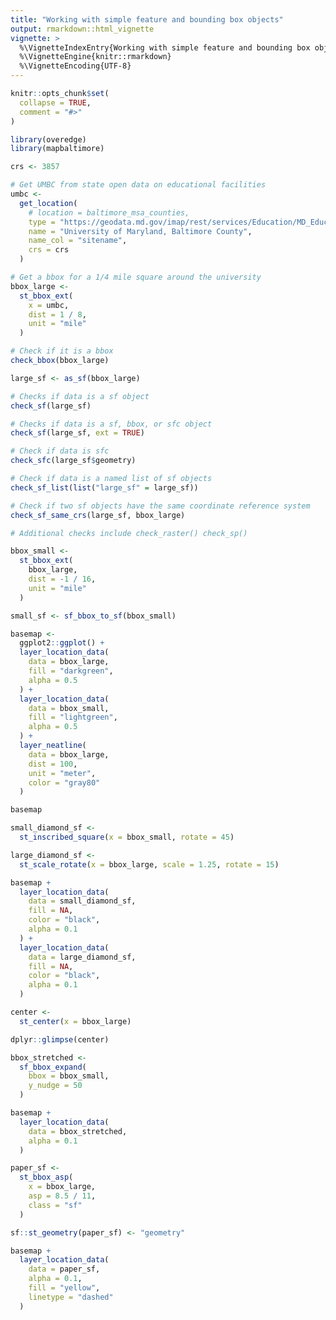 ```yaml
---
title: "Working with simple feature and bounding box objects"
output: rmarkdown::html_vignette
vignette: >
  %\VignetteIndexEntry{Working with simple feature and bounding box objects}
  %\VignetteEngine{knitr::rmarkdown}
  %\VignetteEncoding{UTF-8}
---
```


```r
knitr::opts_chunk$set(
  collapse = TRUE,
  comment = "#>"
)
```

```r
library(overedge)
library(mapbaltimore)
```

```r
crs <- 3857

# Get UMBC from state open data on educational facilities
umbc <-
  get_location(
    # location = baltimore_msa_counties,
    type = "https://geodata.md.gov/imap/rest/services/Education/MD_EducationFacilities/FeatureServer/0",
    name = "University of Maryland, Baltimore County",
    name_col = "sitename",
    crs = crs
  )
```


```r
# Get a bbox for a 1/4 mile square around the university
bbox_large <-
  st_bbox_ext(
    x = umbc,
    dist = 1 / 8,
    unit = "mile"
  )

# Check if it is a bbox
check_bbox(bbox_large)

large_sf <- as_sf(bbox_large)

# Checks if data is a sf object
check_sf(large_sf)

# Checks if data is a sf, bbox, or sfc object
check_sf(large_sf, ext = TRUE)

# Check if data is sfc
check_sfc(large_sf$geometry)

# Check if data is a named list of sf objects
check_sf_list(list("large_sf" = large_sf))

# Check if two sf objects have the same coordinate reference system
check_sf_same_crs(large_sf, bbox_large)

# Additional checks include check_raster() check_sp()
```


```r
bbox_small <-
  st_bbox_ext(
    bbox_large,
    dist = -1 / 16,
    unit = "mile"
  )

small_sf <- sf_bbox_to_sf(bbox_small)

basemap <-
  ggplot2::ggplot() +
  layer_location_data(
    data = bbox_large,
    fill = "darkgreen",
    alpha = 0.5
  ) +
  layer_location_data(
    data = bbox_small,
    fill = "lightgreen",
    alpha = 0.5
  ) +
  layer_neatline(
    data = bbox_large,
    dist = 100,
    unit = "meter",
    color = "gray80"
  )

basemap
```


```r
small_diamond_sf <-
  st_inscribed_square(x = bbox_small, rotate = 45)

large_diamond_sf <-
  st_scale_rotate(x = bbox_large, scale = 1.25, rotate = 15)

basemap +
  layer_location_data(
    data = small_diamond_sf,
    fill = NA,
    color = "black",
    alpha = 0.1
  ) +
  layer_location_data(
    data = large_diamond_sf,
    fill = NA,
    color = "black",
    alpha = 0.1
  )
```

```r
center <-
  st_center(x = bbox_large)

dplyr::glimpse(center)
```





```r
bbox_stretched <-
  sf_bbox_expand(
    bbox = bbox_small,
    y_nudge = 50
  )

basemap +
  layer_location_data(
    data = bbox_stretched,
    alpha = 0.1
  )

paper_sf <-
  st_bbox_asp(
    x = bbox_large,
    asp = 8.5 / 11,
    class = "sf"
  )

sf::st_geometry(paper_sf) <- "geometry"

basemap +
  layer_location_data(
    data = paper_sf,
    alpha = 0.1,
    fill = "yellow",
    linetype = "dashed"
  )
```
